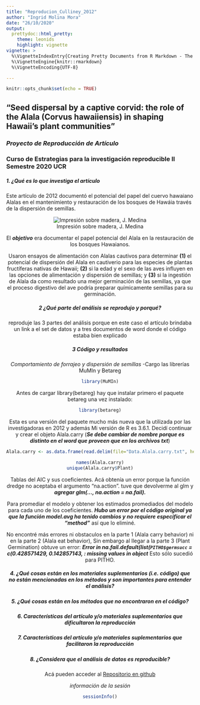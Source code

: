 ```yaml
---
title: "Reproducion_Culliney_2012"
author: "Ingrid Molina Mora"
date: "26/10/2020"
output:
  prettydoc::html_pretty:
    theme: leonids
    highlight: vignette
vignette: >
  %\VignetteIndexEntry{Creating Pretty Documents from R Markdown - The Leonids Theme}
  %\VignetteEngine{knitr::rmarkdown}
  %\VignetteEncoding{UTF-8}

---
```


```r
knitr::opts_chunk$set(echo = TRUE)
```

## **"Seed dispersal by a captive corvid: the role of the Alala (Corvus hawaiiensis) in shaping Hawaii’s plant communities"** 

### *Proyecto de Reproducción de Artículo*
### **Curso de Estrategias para la investigación reproducible II Semestre 2020 UCR** 


##### **1. ¿Qué es lo que investiga el artículo**

Este artículo de 2012 documentó el potencial del papel del cuervo hawaiano Alalas en el mantenimiento y restauración de los bosques de Hawáia través de la dispersión de semillas. 

<div style="text-align: center">

![Impresión sobre madera, J. Medina](C:/Users/in/Documents/MAESTRIA/Cursos/Estrategias/replica/alala.jpg)

<div/>

El ***objetivo*** era documentar el papel potencial del Alala en la restauración de los bosques Hawaianos.

Usaron ensayos de alimentación con
Alalas cautivos para determinar **(1)** el potencial de dispersión del Alala en cautiverio para las especies de plantas fructíferas nativas de Hawaii; **(2)** si la edad y el sexo de las aves influyen en las opciones de alimentación
y dispersión de semillas; y **(3)** si la ingestión de Alala
da como resultado una mejor germinación de las semillas, ya que el proceso digestivo del ave podría preparar químicamente semillas para su germinación.


##### **2 ¿Qué parte del análisis se reprodujo y porqué?**

reproduje las 3 partes del análisis porque en este caso el artículo brindaba un link a el set de datos y a tres documentos de word donde el código estaba bien explicado

##### **3 Código y resultados** 

 *Comportamiento de forrajeo y dispersión de semillas*
   -Cargo las librerías MuMIn  y Betareg
   
```r
library(MuMIn)
```

Antes de cargar library(betareg)  hay que instalar primero el paquete betareg  una vez instalado:
```r
library(betareg)
```
Esta es una versión del paquete mucho más nueva que la utilizada por las investigadoras en 2012 y además Mi versión de R es 3.6.1. Decidí continuar y crear el objeto Alala.carry (***Se debe cambiar de nombre porque es distinto en el word que proveen que en los archivos txt***)

```r
Alala.carry <- as.data.frame(read.delim(file="Data.Alala.carry.txt", header=TRUE, sep="\t"))
```
```r
names(Alala.carry)
unique(Alala.carry$Plant)
```


Tablas del AIC y sus coeficientes. Acá obtenía un error porque la función dredge no aceptaba el argumento "na.action". tuve que devolverme al glm y ***agregar glm(..., na.action = na.fail).***


Para promediar el modelo y obtener los estimados promediados del modelo para cada uno de los coeficientes. ***Hubo un error por el código original ya que la función model.avg ha tenido cambios y no requiere especificar el "method"*** así que lo eliminé.


No encontré más errores ni obstaculos en la parte 1 (Alala carry behavior) ni en la parte 2 (Alala eat behavior), Sin embargo al llegar a la parte 3 (Plant Germination) obtuve un error: ***Error in na.fail.default(list(`PITHO$germsucc` = c(0.428571429, 0.142857143, : missing values in object*** Esto sólo sucedió para PITHO.

##### **4.** ¿Qué cosas están en los materiales suplementarios (i.e. código) que no están mencionadas en los métodos y son importantes para entender el análisis?

##### **5.** ¿Qué cosas están en los métodos que no encontraron en el código?

##### **6.** Características del artículo y/o materiales suplementarios que dificultaron la reproducción

##### **7.** Características del artículo y/o materiales suplementarios que facilitaron la reproducción

##### **8.** ¿Considera que el análisis de datos es reproducible? 

Acá pueden acceder al 
[Repositorio en github](https://github.com/MolinaIngrid/Reproduccion_Culliney_2012)

*información de la sesión*
```r
sessionInfo()

```
